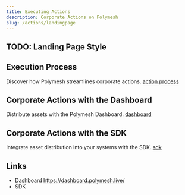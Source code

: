 ```yaml
---
title: Executing Actions
description: Corporate Actions on Polymesh
slug: /actions/landingpage
---
```


## TODO: Landing Page Style

## Execution Process

Discover how Polymesh streamlines corporate actions. [action process](/actions/introduction)

## Corporate Actions with the Dashboard

Distribute assets with the Polymesh Dashboard. [dashboard](/actions/dashboard)

## Corporate Actions with the SDK

Integrate asset distribution into your systems with the SDK. [sdk](/actions/sdk)

## Links

- Dashboard https://dashboard.polymesh.live/
- SDK





